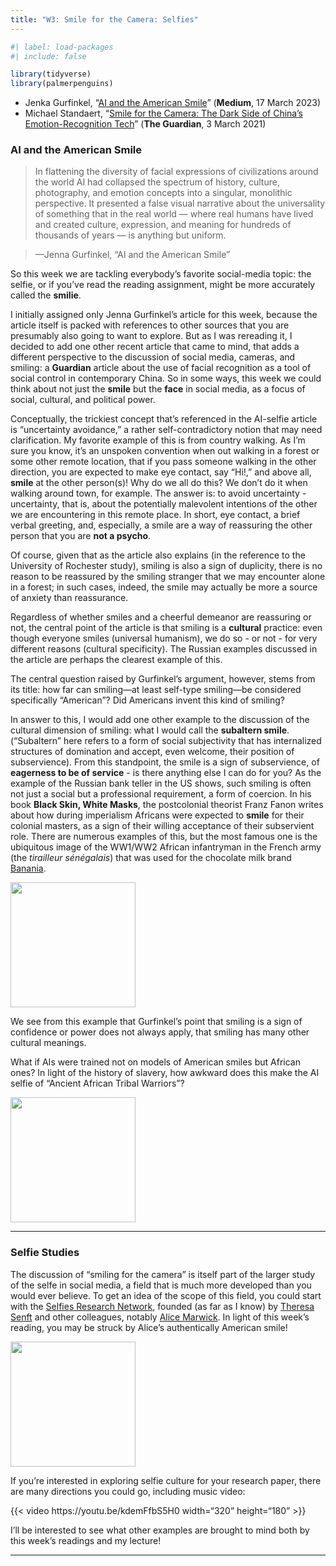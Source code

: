 ```yaml
---
title: "W3: Smile for the Camera: Selfies"
---
```


```r
#| label: load-packages
#| include: false

library(tidyverse)
library(palmerpenguins)
```

-   Jenka Gurfinkel, “[AI and the American Smile](https://medium.com/@socialcreature/ai-and-the-american-smile-76d23a0fbfaf)” (**Medium**, 17 March 2023)
-   Michael Standaert, "[Smile for the Camera: The Dark Side of China's Emotion-Recognition Tech](https://www.theguardian.com/global-development/2021/mar/03/china-positive-energy-emotion-surveillance-recognition-tech)" (**The Guardian**, 3 March 2021)

### AI and the American Smile

> In flattening the diversity of facial expressions of civilizations around the world AI had collapsed the spectrum of history, culture, photography, and emotion concepts into a singular, monolithic perspective. It presented a false visual narrative about the universality of something that in the real world — where real humans have lived and created culture, expression, and meaning for hundreds of thousands of years — is anything but uniform.

> ---Jenna Gurfinkel, "AI and the American Smile"

So this week we are tackling everybody's favorite social-media topic: the selfie, or if you've read the reading assignment, might be more accurately called the **smilie**.

I initially assigned only Jenna Gurfinkel's article for this week, because the article itself is packed with references to other sources that you are presumably also going to want to explore. But as I was rereading it, I decided to add one other recent article that came to mind, that adds a different perspective to the discussion of social media, cameras, and smiling: a **Guardian** article about the use of facial recognition as a tool of social control in contemporary China. So in some ways, this week we could think about not just the **smile** but the **face** in social media, as a focus of social, cultural, and political power.

Conceptually, the trickiest concept that's referenced in the AI-selfie article is "uncertainty avoidance," a rather self-contradictory notion that may need clarification. My favorite example of this is from country walking. As I'm sure you know, it's an unspoken convention when out walking in a forest or some other remote location, that if you pass someone walking in the other direction, you are expected to make eye contact, say "Hi!," and above all, **smile** at the other person(s)! Why do we all do this? We don't do it when walking around town, for example. The answer is: to avoid uncertainty - uncertainty, that is, about the potentially malevolent intentions of the other we are encountering in this remote place. In short, eye contact, a brief verbal greeting, and, especially, a smile are a way of reassuring the other person that you are **not a psycho**.

Of course, given that as the article also explains (in the reference to the University of Rochester study), smiling is also a sign of duplicity, there is no reason to be reassured by the smiling stranger that we may encounter alone in a forest; in such cases, indeed, the smile may actually be more a source of anxiety than reassurance.

Regardless of whether smiles and a cheerful demeanor are reassuring or not, the central point of the article is that smiling is a **cultural** practice: even though everyone smiles (universal humanism), we do so - or not - for very different reasons (cultural specificity). The Russian examples discussed in the article are perhaps the clearest example of this.

The central question raised by Gurfinkel's argument, however, stems from its title: how far can smiling---at least self-type smiling---be considered specifically "American"? Did Americans invent this kind of smiling?

In answer to this, I would add one other example to the discussion of the cultural dimension of smiling: what I would call the **subaltern smile**. ("Subaltern" here refers to a form of social subjectivity that has internalized structures of domination and accept, even welcome, their position of subservience). From this standpoint, the smile is a sign of subservience, of **eagerness to be of service** - is there anything else I can do for you? As the example of the Russian bank teller in the US shows, such smiling is often not just a social but a professional requirement, a form of coercion. In his book **Black Skin, White Masks**, the postcolonial theorist Franz Fanon writes about how during imperialism Africans were expected to **smile** for their colonial masters, as a sign of their willing acceptance of their subservient role. There are numerous examples of this, but the most famous one is the ubiquitous image of the WW1/WW2 African infantryman in the French army (the *tirailleur sénégalais*) that was used for the chocolate milk brand [Banania](https://en.wikipedia.org/wiki/Banania).

::: column-margin
![](/img/banania.jpg){.lightbox width=200}
:::

We see from this example that Gurfinkel's point that smiling is a sign of confidence or power does not always apply, that smiling has many other cultural meanings.

What if AIs were trained not on models of American smiles but African ones? In light of the history of slavery, how awkward does this make the AI selfie of "Ancient African Tribal Warriors"?

::: column-margin
![](/img/african-ai.webp){.lightbox width=200}
:::

------------------------------------------------------------------------

### Selfie Studies

The discussion of "smiling for the camera" is itself part of the larger study of the selfe in social media, a field that is much more developed than you would ever believe. To get an idea of the scope of this field, you could start with the [Selfies Research Network](https://selfieresearchers.com/), founded (as far as I know) by [Theresa Senft](https://researchers.mq.edu.au/en/persons/theresa-m-senft) and other colleagues, notably [Alice Marwick](https://tiara.org/). In light of this week's reading, you may be struck by Alice's authentically American smile!

::: column-margin
![](/img/alice-marwick.jpeg){.lightbox width=200}
:::

If you're interested in exploring selfie culture for your research paper, there are many directions you could go, including music video:

{{< video https://youtu.be/kdemFfbS5H0 width="320" height="180" >}}

I'll be interested to see what other examples are brought to mind both by this week's readings and my lecture!

------------------------------------------------------------------------
